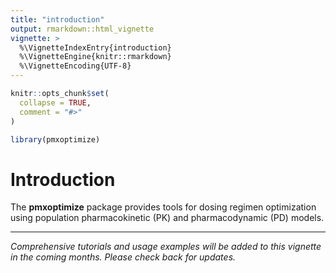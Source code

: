 ```yaml
---
title: "introduction"
output: rmarkdown::html_vignette
vignette: >
  %\VignetteIndexEntry{introduction}
  %\VignetteEngine{knitr::rmarkdown}
  %\VignetteEncoding{UTF-8}
---
```


```r
knitr::opts_chunk$set(
  collapse = TRUE,
  comment = "#>"
)
```

```r
library(pmxoptimize)
```

# Introduction

The **pmxoptimize** package provides tools for dosing regimen optimization using population pharmacokinetic (PK) and pharmacodynamic (PD) models.  

---

_Comprehensive tutorials and usage examples will be added to this vignette in the coming months. Please check back for updates._